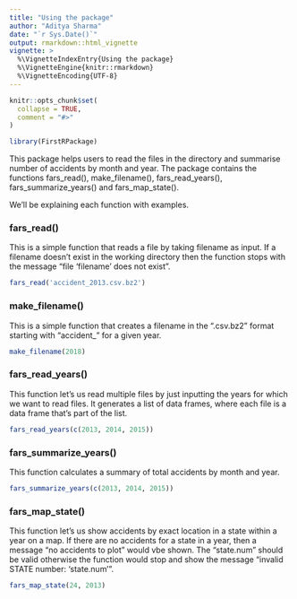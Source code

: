 ```yaml
---
title: "Using the package"
author: "Aditya Sharma"
date: "`r Sys.Date()`"
output: rmarkdown::html_vignette
vignette: >
  %\VignetteIndexEntry{Using the package}
  %\VignetteEngine{knitr::rmarkdown}
  %\VignetteEncoding{UTF-8}
---
```


```r
knitr::opts_chunk$set(
  collapse = TRUE,
  comment = "#>"
)

library(FirstRPackage)
```

This package helps users to read the files in the directory and summarise number of accidents by month and year. The package contains the functions fars_read(), make_filename(), fars_read_years(), fars_summarize_years() and fars_map_state().

We'll be explaining each function with examples.

### fars_read()

This is a simple function that reads a file by taking filename as input. If a filename doesn't exist in the working directory then the function stops with the message "file 'filename' does not exist".

```r
fars_read('accident_2013.csv.bz2')

```

### make_filename()

This is a simple function that creates a filename in the ".csv.bz2" format starting with "accident_" for a given year.

```r
make_filename(2018)
```

### fars_read_years()

This function let's us read multiple files by just inputting the years for which we want to read files. It generates a list of data frames, where each file is a data frame that's part of the list.

```r
fars_read_years(c(2013, 2014, 2015))
```

### fars_summarize_years()

This function calculates a summary of total accidents by month and year.

```r
fars_summarize_years(c(2013, 2014, 2015))
```

### fars_map_state()

This function let's us show accidents by exact location in a state within a year on a map. If there are no accidents for a state in a year, then a message "no accidents to plot" would vbe shown. The "state.num" should be valid otherwise the function would stop and show the message "invalid STATE number: 'state.num'".

```r
fars_map_state(24, 2013)
```

